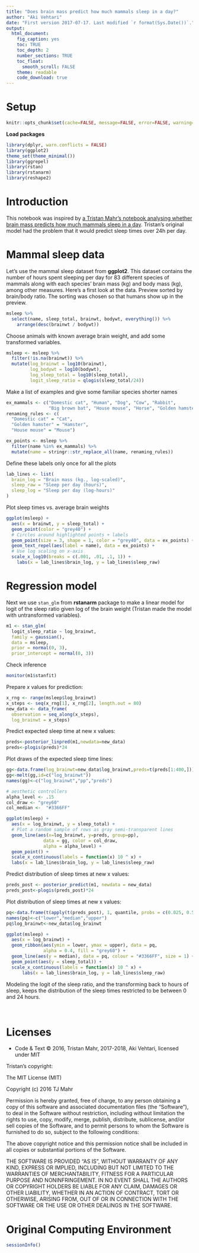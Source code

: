 ```yaml
---
title: "Does brain mass predict how much mammals sleep in a day?"
author: "Aki Vehtari"
date: "First version 2017-07-17. Last modified `r format(Sys.Date())`."
output:
  html_document:
    fig_caption: yes
    toc: TRUE
    toc_depth: 2
    number_sections: TRUE
    toc_float:
      smooth_scroll: FALSE
    theme: readable
    code_download: true
---
```


# Setup  {.unnumbered}

```r
knitr::opts_chunk$set(cache=FALSE, message=FALSE, error=FALSE, warning=FALSE, comment=NA, out.width='95%')
```

**Load packages**
```r
library(dplyr, warn.conflicts = FALSE)
library(ggplot2)
theme_set(theme_minimal())
library(ggrepel)
library(rstan)
library(rstanarm)
library(reshape2)
```

# Introduction

This notebook was inspired by
[a Tristan Mahr's notebook analysing whether brain mass predicts how much mammals sleep in a day](https://tjmahr.github.io/visualizing-uncertainty-rstanarm/).
Tristan's original model had the problem that it would predict sleep
times over 24h per day.

# Mammal sleep data

Let’s use the mammal sleep dataset from __ggplot2__. This dataset contains
the number of hours spent sleeping per day for 83 different species of
mammals along with each species’ brain mass (kg) and body mass (kg),
among other measures. Here’s a first look at the data.  Preview sorted
by brain/body ratio. The sorting was chosen so that humans show up in
the preview.
```r
msleep %>% 
  select(name, sleep_total, brainwt, bodywt, everything()) %>% 
    arrange(desc(brainwt / bodywt))
```

Choose animals with known average brain weight, and add some transformed variables.
```r
msleep <- msleep %>% 
  filter(!is.na(brainwt)) %>% 
  mutate(log_brainwt = log10(brainwt), 
         log_bodywt = log10(bodywt), 
         log_sleep_total = log10(sleep_total),
         logit_sleep_ratio = qlogis(sleep_total/24))
```

Make a list of examples and give some familiar species shorter names
```r
ex_mammals <- c("Domestic cat", "Human", "Dog", "Cow", "Rabbit",
                "Big brown bat", "House mouse", "Horse", "Golden hamster")
renaming_rules <- c(
  "Domestic cat" = "Cat", 
  "Golden hamster" = "Hamster", 
  "House mouse" = "Mouse")

ex_points <- msleep %>% 
  filter(name %in% ex_mammals) %>% 
  mutate(name = stringr::str_replace_all(name, renaming_rules))
```

Define these labels only once for all the plots
```r
lab_lines <- list(
  brain_log = "Brain mass (kg., log-scaled)", 
  sleep_raw = "Sleep per day (hours)",
  sleep_log = "Sleep per day (log-hours)"
)
```

Plot sleep times vs. average brain weights
```r
ggplot(msleep) + 
  aes(x = brainwt, y = sleep_total) + 
  geom_point(color = "grey40") +
  # Circles around highlighted points + labels
  geom_point(size = 3, shape = 1, color = "grey40", data = ex_points) +
  geom_text_repel(aes(label = name), data = ex_points) + 
  # Use log scaling on x-axis
  scale_x_log10(breaks = c(.001, .01, .1, 1)) + 
    labs(x = lab_lines$brain_log, y = lab_lines$sleep_raw)
```

# Regression model

Next we use `stan_glm` from __rstanarm__ package to make a linear
model for logit of the sleep ratio given log of the brain weight
(Tristan made the model with untransformed variables).
```r
m1 <- stan_glm(
  logit_sleep_ratio ~ log_brainwt, 
  family = gaussian(), 
  data = msleep, 
  prior = normal(0, 3),
  prior_intercept = normal(0, 3))
```

Check inference
```r
monitor(m1$stanfit)
```
Prepare $x$ values for prediction:
```r
x_rng <- range(msleep$log_brainwt) 
x_steps <- seq(x_rng[1], x_rng[2], length.out = 80)
new_data <- data_frame(
  observation = seq_along(x_steps), 
  log_brainwt = x_steps)
```

Predict expected sleep time at new x values:
```r
preds<-posterior_linpred(m1,newdata=new_data)
preds<-plogis(preds)*24
```

Plot draws of the expected sleep time lines:
```r
gg<-data.frame(log_brainwt=new_data$log_brainwt,preds=t(preds[1:400,]))
gg<-melt(gg,id=c("log_brainwt"))
names(gg)<-c("log_brainwt","pp","preds")

# aesthetic controllers
alpha_level <- .15
col_draw <- "grey60"
col_median <-  "#3366FF"

ggplot(msleep) + 
  aes(x = log_brainwt, y = sleep_total) + 
  # Plot a random sample of rows as gray semi-transparent lines
  geom_line(aes(x=log_brainwt, y=preds, group=pp), 
              data = gg, color = col_draw, 
              alpha = alpha_level) + 
  geom_point() + 
  scale_x_continuous(labels = function(x) 10 ^ x) +
  labs(x = lab_lines$brain_log, y = lab_lines$sleep_raw)
```

Predict distribution of sleep times at new x values:
```r
preds_post <- posterior_predict(m1, newdata = new_data)
preds_post<-plogis(preds_post)*24
```

Plot distribution of sleep times at new x values:
```r
pq<-data.frame(t(apply(t(preds_post), 1, quantile, probs = c(0.025, 0.5, 0.995), na.rm = TRUE)))
names(pq)<-c("lower","median","upper")
pq$log_brainwt<-new_data$log_brainwt

ggplot(msleep) + 
  aes(x = log_brainwt) + 
  geom_ribbon(aes(ymin = lower, ymax = upper), data = pq, 
              alpha = 0.4, fill = "grey60") + 
  geom_line(aes(y = median), data = pq, colour = "#3366FF", size = 1) + 
  geom_point(aes(y = sleep_total)) + 
  scale_x_continuous(labels = function(x) 10 ^ x) +
      labs(x = lab_lines$brain_log, y = lab_lines$sleep_raw)
```

Modeling the logit of the sleep ratio, and the transforming back to hours of sleep, 
keeps the distribution of the sleep times restricted to be between 0 and 24 hours.


<br />

# Licenses {.unnumbered}

* Code & Text &copy; 2016, Tristan Mahr, 2017-2018, Aki Vehtari, licensed under MIT

Tristan's copyright: 

The MIT License (MIT)

Copyright (c) 2016 TJ Mahr

Permission is hereby granted, free of charge, to any person obtaining a copy
of this software and associated documentation files (the "Software"), to deal
in the Software without restriction, including without limitation the rights
to use, copy, modify, merge, publish, distribute, sublicense, and/or sell
copies of the Software, and to permit persons to whom the Software is
furnished to do so, subject to the following conditions:

The above copyright notice and this permission notice shall be included in all
copies or substantial portions of the Software.

THE SOFTWARE IS PROVIDED "AS IS", WITHOUT WARRANTY OF ANY KIND, EXPRESS OR
IMPLIED, INCLUDING BUT NOT LIMITED TO THE WARRANTIES OF MERCHANTABILITY,
FITNESS FOR A PARTICULAR PURPOSE AND NONINFRINGEMENT. IN NO EVENT SHALL THE
AUTHORS OR COPYRIGHT HOLDERS BE LIABLE FOR ANY CLAIM, DAMAGES OR OTHER
LIABILITY, WHETHER IN AN ACTION OF CONTRACT, TORT OR OTHERWISE, ARISING FROM,
OUT OF OR IN CONNECTION WITH THE SOFTWARE OR THE USE OR OTHER DEALINGS IN THE
SOFTWARE.

# Original Computing Environment {.unnumbered}

```r
sessionInfo()
```

<br />
